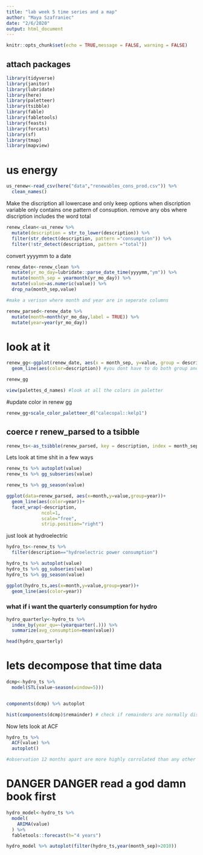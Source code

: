 ```yaml
---
title: "lab week 5 time series and a map"
author: "Maya Szafraniec"
date: "2/6/2020"
output: html_document
---
```


```r
knitr::opts_chunk$set(echo = TRUE,message = FALSE, warning = FALSE)
```

## attach packages

```r
library(tidyverse)
library(janitor)
library(lubridate)
library(here)
library(paletteer)
library(tsibble)
library(fable)
library(fabletools)
library(feasts)
library(forcats)
library(sf)
library(tmap)
library(mapview)

```

# us energy

```r

us_renew<-read_csv(here("data","renewables_cons_prod.csv")) %>% 
  clean_names()

```


Make the discription all lowercase and only keep options when discription variable only contains one pattern of consuption. remove any obs where discription includes the word total

```r
renew_clean<-us_renew %>%
  mutate(description = str_to_lower(description)) %>% 
  filter(str_detect(description, pattern ="consumption")) %>% 
  filter(!str_detect(description, pattern ="total"))

```

convert yyyymm to a date 

```r

renew_date<-renew_clean %>% 
  mutate(yr_mo_day=lubridate::parse_date_time(yyyymm,"ym")) %>% 
  mutate(month_sep = yearmonth(yr_mo_day)) %>% 
  mutate(value=as.numeric(value)) %>% 
  drop_na(month_sep,value)

#make a verison where month and year are in seperate columns

renew_parsed<-renew_date %>% 
  mutate(month=month(yr_mo_day,label = TRUE)) %>% 
  mutate(year=year(yr_mo_day))


```

# look at it 

```r
renew_gg<-ggplot(renew_date, aes(x = month_sep, y=value, group = description))+
  geom_line(aes(color=description)) #you dont have to do both group and color they are redundent

renew_gg

view(palettes_d_names) #look at all the colors in paletter
```

#update color in renew gg

```r
renew_gg+scale_color_paletteer_d("calecopal::kelp1")
```

## coerce r renew_parsed to a tsibble

```r
renew_ts<-as_tsibble(renew_parsed, key = description, index = month_sep)


```

Lets look at time shit in a few ways
```r
renew_ts %>% autoplot(value)
renew_ts %>% gg_subseries(value)

renew_ts %>% gg_season(value)

ggplot(data=renew_parsed, aes(x=month,y=value,group=year))+
  geom_line(aes(color=year))+
  facet_wrap(~description,
             ncol=1,
             scale="free",
             strip.position="right")


```

just look at hydroelectric 

```r
hydro_ts<-renew_ts %>% 
  filter(description=="hydroelectric power consumption")

hydro_ts %>% autoplot(value)
hydro_ts %>% gg_subseries(value)
hydro_ts %>% gg_season(value)

ggplot(hydro_ts,aes(x=month,y=value,group=year))+
  geom_line(aes(color=year))


```

### what if i want the quarterly consumption for hydro

```r

hydro_quarterly<-hydro_ts %>% 
  index_by(year_qu=~(yearquarter(.))) %>% 
  summarize(avg_consumption=mean(value))

head(hydro_quarterly)

```

# lets decompose that time data 

```r
dcmp<-hydro_ts %>% 
  model(STL(value~season(window=5)))


components(dcmp) %>% autoplot

```


```r
hist(components(dcmp)$remainder) # check if remainders are normally distributed
```

Now lets look at ACF

```r

hydro_ts %>% 
  ACF(value) %>% 
  autoplot()

#observation 12 months apart are more highly corrolated than any other plot 

```

# DANGER DANGER read a god damn book first

```r
hydro_model<-hydro_ts %>% 
  model(
    ARIMA(value)
  ) %>% 
  fabletools::forecast(h="4 years")

hydro_model %>% autoplot(filter(hydro_ts,year(month_sep)>2010))


```


